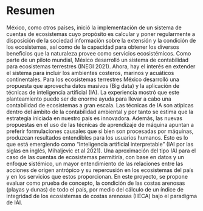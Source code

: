 # Resumen

México, como otros países, inició la implementación de un sistema de cuentas de ecosistemas cuyo propósito es calcular y poner regularmente a disposición de la sociedad información sobre la extensión y la condición de los ecosistemas, así como de la capacidad para obtener los diversos beneficios que la naturaleza provee como servicios ecosistémicos. Como parte de un piloto mundial, México desarrolló un sistema de contabilidad para ecosistemas terrestres (INEGI 2021). Ahora, hay el interés en extender el sistema para incluir los ambientes costeros, marinos y acuáticos continentales. Para los ecosistemas terrestres México desarrolló una propuesta que aprovecha datos masivos (Big data) y la aplicación de técnicas de inteligencia artificial (IA). La experiencia mostró que este planteamiento puede ser de enorme ayuda para llevar a cabo una contabilidad de ecosistemas a gran escala. Las técnicas de IA son atípicas dentro del ámbito de la contabilidad ambiental y por tanto se estima que la estrategia iniciada en nuestro país es innovadora. Además, las nuevas propuestas en el uso de las técnicas de aprendizaje de máquina apuntan a preferir formulaciones causales que si bien son procesadas por máquinas, produzcan resultados entendibles para los usuarios humanos. Esto es lo que está emergiendo como “Inteligencia artificial interpretable” (IAI por las siglas en inglés, Mihaljevic et al 2021). Una aproximación del tipo IAI para el caso de las cuentas de ecosistemas permitiría, con base en datos y un enfoque sistémico, un mayor entendimiento de las relaciones entre las acciones de origen antrópico y su repercusión en los ecosistemas del país y en los servicios que estos proporcionan. En este proyecto, se propone evaluar como prueba de concepto, la condición de las costas arenosas (playas y dunas) de todo el país, por medio del cálculo de un índice de integridad de los ecosistemas de costas arenosas (IIECA) bajo el paradigma de IAI. 